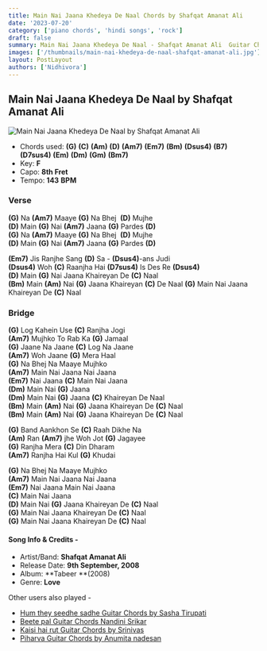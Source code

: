 ```yaml
---
title: Main Nai Jaana Khedeya De Naal Chords by Shafqat Amanat Ali
date: '2023-07-20'
category: ['piano chords', 'hindi songs', 'rock']
draft: false
summary: Main Nai Jaana Khedeya De Naal - Shafqat Amanat Ali  Guitar Chords. The chords used in this song are (G) (C) (Am) (D) (Am7) (Em7) (Bm) (Dsus4) (B7) (D7sus4) (Em) (Dm) (Gm) (Bm7). The key of this song is F major.
images: ['/thumbnails/main-nai-khedeya-de-naal-shafqat-amanat-ali.jpg']
layout: PostLayout
authors: ['Nidhivora']
---
```


## Main Nai Jaana Khedeya De Naal by Shafqat Amanat Ali

![Main Nai Jaana Khedeya De Naal by Shafqat Amanat Ali](/thumbnails/main-nai-khedeya-de-naal-shafqat-amanat-ali.jpg)

- Chords used: **(G)** **(C)** **(Am)** **(D)** **(Am7)** **(Em7)** **(Bm)** **(Dsus4)** **(B7)** **(D7sus4)** **(Em)** **(Dm)** **(Gm)** **(Bm7)**
- Key: **F**
- Capo: **8th Fret**
- Tempo: **143** **BPM**

### Verse

**(G)** Na **(Am7)** Maaye **(G)** Na Bhej  **(D)** Mujhe\
**(D)** Main **(G)** Nai **(Am7)** Jaana **(G)** Pardes **(D)**\
**(G)** Na **(Am7)** Maaye **(G)** Na Bhej  **(D)** Mujhe\
**(D)** Main **(G)** Nai **(Am7)** Jaana **(G)** Pardes **(D)**

**(Em7)** Jis Ranjhe Sang **(D)** Sa - **(Dsus4)**-ans Judi\
**(Dsus4)** Woh **(C)** Raanjha Hai **(D7sus4)** Is Des Re **(Dsus4)**\
**(D)** Main **(G)** Nai Jaana Khaireyan De **(C)** Naal\
**(Bm)** Main **(Am)** Nai **(G)** Jaana Khaireyan **(C)** De Naal
**(G)** Main Nai Jaana Khaireyan De **(C)** Naal

### Bridge

**(G)** Log Kahein Use **(C)** Ranjha Jogi\
**(Am7)** Mujhko To Rab Ka **(G)** Jamaal\
**(G)** Jaane Na Jaane **(C)** Log Na Jaane\
**(Am7)** Woh Jaane **(G)** Mera Haal\
**(G)** Na Bhej Na Maaye Mujhko\
**(Am7)** Main Nai Jaana Nai Jaana\
**(Em7)** Nai Jaana **(C)** Main Nai Jaana\
**(Dm)** Main Nai **(G)** Jaana\
**(Dm)** Main Nai **(G)** Jaana **(C)** Khaireyan De Naal\
**(Bm)** Main **(Am)** Nai **(G)** Jaana Khaireyan De **(C)** Naal\
**(Bm)** Main **(Am)** Nai **(G)** Jaana Khaireyan De **(C)** Naal

**(G)** Band Aankhon Se **(C)** Raah Dikhe Na\
**(Am)** Ran **(Am7)** jhe Woh Jot **(G)** Jagayee\
**(G)** Ranjha Mera **(C)** Din Dharam\
**(Am7)** Ranjha Hai Kul **(G)** Khudai

**(G)** Na Bhej Na Maaye Mujhko\
**(Am7)** Main Nai Jaana Nai Jaana\
**(Em7)** Nai Jaana Main Nai Jaana\
**(C)** Main Nai Jaana\
**(D)** Main Nai **(G)** Jaana Khaireyan De **(C)** Naal\
**(G)** Main Nai Jaana Khaireyan De **(C)** Naal\
**(G)** Main Nai Jaana Khaireyan De **(C)** Naal

#### Song Info & Credits -

- Artist/Band: **Shafqat Amanat Ali**
- Release Date: **9th September, 2008**
- Album: **Tabeer **(2008)
- Genre: **Love**

Other users also played -

- [Hum they seedhe sadhe Guitar Chords by Sasha Tirupati](https://www.chordsco.com/chords/hum-they-seedhe-sadhe-guitar-chords-by-sasha-tirupati)
- [Beete pal Guitar Chords Nandini Srikar](https://www.chordsco.com/chords/beete-pal-guitar-chords-nandini-srikar)
- [Kaisi hai rut Guitar Chords by Srinivas](https://www.chordsco.com/chords/kaisi-hai-rut-guitar-chords-by-srinivas)
- [Piharva Guitar Chords by Anumita nadesan](https://www.chordsco.com/chords/piharva-guitar-chords-by-anumita-nadesan)
